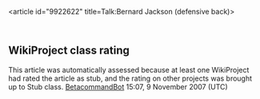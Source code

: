 <article id="9922622" title=Talk:Bernard Jackson (defensive back)>
	<talkpage id="9922622" title="Talk:Bernard Jackson (defensive back)">
{{WikiProjectBannerShell|1=
{{WikiProject United States|class=Stub|importance=low|DC=yes|DC-importance=low}}
{{WikiProject Biography|living=no|class=stub|sports-work-group=yes|listas=Jackson, Bernard}}
{{WikiProject National Football League}}
{{WikiProject College football|class= stub|importance=low}}
}}

==WikiProject class rating==
This article was automatically assessed because at least one WikiProject had rated the article as stub, and the rating on other projects was brought up to Stub class. [[User:BetacommandBot|BetacommandBot]] 15:07, 9 November 2007 (UTC)
	</talkpage>
</article>